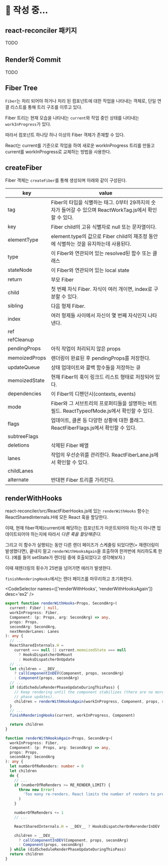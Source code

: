 
# 📝 작성 중...

## react-reconciler 패키지

TODO

## Render와 Commit

TODO

## Fiber Tree

`Fiber`는 처리 되어야 하거나 처리 된 컴포넌트에 대한 작업을 나타내는 객체로, 단일 연결 리스트를 통해 트리 구조를 이루고 있다.

Fiber 트리는 현재 모습을 나타내는 `current`와 작업 중인 상태를 나타내는 `workInProgress`가 있다.

따라서 컴포넌트 하나당 하나 이상의 Fiber 객체가 존재할 수 있다.

React는 current를 기준으로 작업을 하여 새로운 workInProgress 트리를 만들고 current를 workInProgress로 교체하는 방법을 사용한다.

## createFiber

Fiber 객체는 `createFiber`를 통해 생성되며 아래와 같이 구성된다.

| key           | value                                                                                                    |
| ------------- | -------------------------------------------------------------------------------------------------------- |
| tag           | Fiber의 타입을 식별하는 태그. 0부터 29까지의 숫자가 들어갈 수 있으며 ReactWorkTag.js에서 확인할 수 있다. |
| key           | Fiber child의 고유 식별자로 null 또는 문자열이다.                                                        |
| elementType   | element.type의 값으로 Fiber child의 재조정 동안에 식별하는 것을 유지하는데 사용된다.                     |
| type          | 이 Fiber와 연관되어 있는 resolved된 함수 또는 클래스                                                     |
| stateNode     | 이 Fiber와 연관되어 있는 local state                                                                     |
| return        | 부모 Fiber                                                                                               |
| child         | 첫 번째 자식 Fiber. 자식이 여러 개이면, index로 구분할 수 있다.                                          |
| sibling       | 다음 형제 Fiber.                                                                                         |
| index         | 여러 형제들 사이에서 자신이 몇 번째 자식인지 나타낸다.                                                   |
| ref           |                                                                                                          |
| refCleanup    |                                                                                                          |
| pendingProps  | 아직 작업이 처리되지 않은 props                                                                          |
| memoizedProps | 렌더링이 완료된 후 pendingProps를 저장한다.                                                              |
| updateQueue   | 상태 업데이트와 콜백 함수들을 저장하는 큐                                                                |
| memoizedState | 현재 Fiber의 훅이 링크드 리스트 형태로 저장되어 있다.                                                    |
| dependencies  | 이 Fiber의 디펜던시(contexts, events)                                                                    |
| mode          | Fiber와 그 서브트리의 프로퍼티들을 설명하는 비트필드. ReactTypeofMode.js에서 확인할 수 있다.             |
| flags         | 업데이트, 클론 등 다양한 상황에 대한 플래그. ReactFiberFlags.js에서 확인할 수 있다.                      |
| subtreeFlags  |                                                                                                          |
| deletions     | 삭제된 Fiber 배열                                                                                        |
| lanes         | 작업의 우선순위를 관리한다. ReactFiberLane.js에서 확인할 수 있다.                                        |
| childLanes    |                                                                                                          |
| alternate     | 반대편 Fiber 트리를 가리킨다.                                                                            |

## renderWithHooks

react-reconciler/src/ReactFiberHooks.js에 있는 `renderWithHooks` 함수는 ReactSharedInternals.H에 모든 React 훅을 할당한다.

이때, 현재 fiber객체(current)에 해당하는 컴포넌트가 마운트되어야 하는지 아니면 업데이트되어야 하는지에 따라서 _다른 훅을 할당해준다._

그리고 이 함수가 실행되는 동안 다른 렌더 페이즈가 스케줄링 되었다면(= 재렌더링이 발생했다면), 끝내지 말고 `renderWithHooksAgain`을 호출하여 한꺼번에 처리하도록 한다. (예를 들어 setState가 렌더링 중에 호출되었다고 생각해보자.)

이때 재렌더링의 횟수가 25번을 넘어가면 에러가 발생한다.

`finishRenderingHooks`에서는 렌더 페이즈를 마무리하고 초기화한다.

<CodeSelector names={['renderWithHooks', 'renderWithHooksAgain']} desc='ex2' />

```ts showLineNumbers {12-13, 22}
export function renderWithHooks<Props, SecondArg>(
  current: Fiber | null,
  workInProgress: Fiber,
  Component: (p: Props, arg: SecondArg) => any,
  props: Props,
  secondArg: SecondArg,
  nextRenderLanes: Lanes
): any {
  // ...
  ReactSharedInternals.H =
    current === null || current.memoizedState === null
      ? HooksDispatcherOnMount
      : HooksDispatcherOnUpdate
  // ...
  let children = __DEV__
    ? callComponentInDEV(Component, props, secondArg)
    : Component(props, secondArg)
  // ...
  if (didScheduleRenderPhaseUpdateDuringThisPass) {
    // Keep rendering until the component stabilizes (there are no more render
    // phase updates).
    children = renderWithHooksAgain(workInProgress, Component, props, secondArg)
  }
  // ...
  finishRenderingHooks(current, workInProgress, Component)

  return children
}
```

```ts showLineNumbers {11-15}
function renderWithHooksAgain<Props, SecondArg>(
  workInProgress: Fiber,
  Component: (p: Props, arg: SecondArg) => any,
  props: Props,
  secondArg: SecondArg
): any {
  let numberOfReRenders: number = 0
  let children
  do {
    // ...
    if (numberOfReRenders >= RE_RENDER_LIMIT) {
      throw new Error(
        'Too many re-renders. React limits the number of renders to prevent ' + 'an infinite loop.'
      )
    }

    numberOfReRenders += 1
    // ...

    ReactSharedInternals.H = __DEV__ ? HooksDispatcherOnRerenderInDEV : HooksDispatcherOnRerender

    children = __DEV__
      ? callComponentInDEV(Component, props, secondArg)
      : Component(props, secondArg)
  } while (didScheduleRenderPhaseUpdateDuringThisPass)
  return children
}
```
